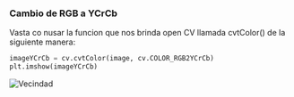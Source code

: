 
### Cambio de RGB a YCrCb

Vasta co nusar la funcion que nos brinda open CV llamada cvtColor() de la siguiente manera:

```py
imageYCrCb = cv.cvtColor(image, cv.COLOR_RGB2YCrCb)
plt.imshow(imageYCrCb)
```

![Vecindad](../../../assets/chicky_ycr.png)
